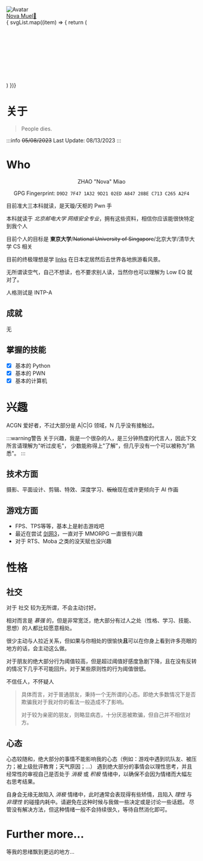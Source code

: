 
<div style={{ display: 'flex', alignItems: 'center', flexDirection: 'column'}}>
    <div style={{height: '160px', width: '160px', textAlign: 'center'}}>
        <img src="https://avatars.githubusercontent.com/u/68760718?v=4" className={style['avatar']} alt="Avatar"/>
    </div>
    <div style={{marginTop: '16px', fontWeight: 'bold', fontSize: '36px', color: 'var(--ifm-link-color)'}}>
        <a href='mailto:n@ova.moe'><span>Nova  Muel</span><span style={{fontSize: '16px'}}>📧</span></a>
    </div>
    <div className={style['socialMediaList']}>
    { svgList.map((item) => {
          return (
            <div key={item.title}>
              <Svg {...item}/>
            </div>
          )
        })}
    </div>
</div>


# 关于
> People dies. 

:::info
~~05/08/2023~~
Last Update: 08/13/2023
:::

# Who
<div align='center'>
ZHAO "Nova" Miao

GPG Fingerprint: `D9D2 7F47 1A32 9D21 02ED A847 28BE C713 C265 A2F4`
</div>

目前准大三本科就读，是天璇/天枢的 Pwn 手

本科就读于 *北京邮电大学 网络安全专业*，拥有这些资料，相信你应该能很快特定到我个人

目前个人的目标是 **東京大学**/~~National University of Singapore~~/北京大学/清华大学 CS 相关

目前的终极理想是学 [links](https://space.bilibili.com/3816626) 在日本定居然后去世界各地旅游看风景。

无所谓读空气，自己不想读，也不要求别人读，当然你也可以理解为 Low EQ 就对了。

人格测试是 INTP-A

## 成就

无

## 掌握的技能
- [X] 基本的 Python
- [X] 基本的 PWN
- [X] 基本的计算机

# 兴趣
ACGN 爱好者，不过大部分是 A|C|G 领域，N 几乎没有接触过。

:::warning警告
关于兴趣，我是一个很杂的人，是三分钟热度的代言人，因此下文所言请理解为"听过皮毛"，
少数能称得上"了解"，但几乎没有一个可以被称为"熟悉"。
:::

## 技术方面
摄影、平面设计、剪辑、特效、深度学习、~~板绘~~现在或许更倾向于 AI 作画

## 游戏方面
- FPS、TPS等等，基本上是射击游戏吧
- 最近在尝试 [剑网3](https://jx3.xoyo.com)，一直对于 MMORPG 一直很有兴趣
- 对于 RTS、Moba 之类的没天赋也没兴趣


# 性格

## 社交
对于 社交 较为无所谓，不会主动讨好。

相对而言是 *慕强* 的，但是非常宽泛，绝大部分有过人之处（性格、学习、技能、思想）的人都比较愿意相处。

很少主动与人拉近关系，但如果与你相处的很愉快**且**可以在你身上看到许多亮眼的地方的话，会主动这么做。

对于朋友的绝大部分行为阈值较高，但是超过阈值好感度急剧下降，且在没有反转的情况下几乎不可能回升。对于某些原则性的行为阈值很低。

不信任人，不怀疑人
> 具体而言，对于普通朋友，秉持一个无所谓的心态。即绝大多数情况下是否欺骗我对于我对你的看法一般造成不了影响。
>
> 对于较为亲密的朋友，则略显病态，十分厌恶被欺骗，但自己并不相信对方。

## 心态
心态较随和，绝大部分的事情不能影响我的心态（例如：游戏中遇到坑队友、被压力；被上级批评教育；天气原因；...）
遇到绝大部分的事情会以理性思考，并且经常性的审视自己是否处于 *消极* 或 *积极* 情绪中，以确保不会因为情绪而大幅左右思考结果。

自身会无缘无故陷入 *消极* 情绪中，此时通常会表现得有些矫情，且陷入 *理性* 与 *非理性* 的碰撞内耗中。请避免在这种时候与我做一些决定或是讨论一些话题。
尽管没有解决方法，但这种情绪一般不会持续很久，等待自然消化即可。


# Further more...
等我的思绪飘到更远的地方...
